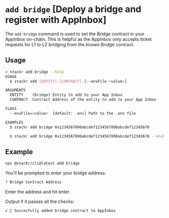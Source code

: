 # `add bridge` [Deploy a bridge and register with AppInbox]

The `add bridge` command is used to set the Bridge contract in your AppInbox on-chain. This is helpful as the AppInbox only accepts ticket requests for L1 to L2 bridging from the known Bridge contract. 

## Usage

```bash
» stackr add bridge --help                                                                                                                             
USAGE
  $ stackr add [ENTITY] [CONTRACT] [--envFile <value>]

ARGUMENTS
  ENTITY    (bridge) Entity to add to your App Inbox
  CONTRACT  Contract Address of the entity to add to your App Inbox

FLAGS
  --envFile=<value>  [default: .env] Path to the .env file

EXAMPLES
  $ stackr add bridge 0x1234567890abcdef1234567890abcdef12345678

  $ stackr add bridge 0x1234567890abcdef1234567890abcdef12345678 --envFile=<relative path to file>
```

## Example

```bash
npx @stackr/cli@latest add bridge
```

You'll be prompted to enter your bridge address.

```bash [terminal]
? Bridge Contract Address
```
Enter the address and hit enter. 

Output if it passes all the checks:

```bash [terminal]
✔ 🌉 Succesfully added bridge contract to AppInbox
```
